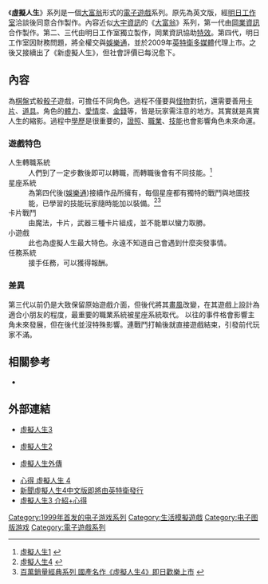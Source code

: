 {{NoteTA
| G1=Games
}}
{{not|模拟人生系列}}
{{Infobox VG series
| title = 虛擬人生
| image =虛擬人生-封面.jpg
| caption =虛擬人生封面
| developer = 明日工作室、岡業資訊
| publisher = [[明日工作室|明日工作室]]
| first release version = 虛擬人生
| first release date = 1999年2月15日<ref>[http://www.gamebase.com.tw/gfile/gamepage.php?game=86105 岡業-虛擬人生] {{Wayback|url=http://www.gamebase.com.tw/gfile/gamepage.php?game=86105 |date=20191202155317 }}{{zh-tw}}</ref>
| latest release version = 新虛擬人生<ref>[http://acg.gamer.com.tw/acgDetail.php?s=34172 新虛擬人生] {{Wayback|url=http://acg.gamer.com.tw/acgDetail.php?s=34172 |date=20191202141522 }}{{zh-tw}}</ref>
| latest release date = 2010年1月30日
| platforms = [[Microsoft_Windows|Microsoft Windows]]
| website = {{URL|http://www.interwise.com.tw/}}
}}
《'''虛擬人生'''》系列是一個[[大富翁|大富翁]]形式的[[電子遊戲|電子遊戲]]系列。原先為英文版，經[[明日工作室|明日工作室]]洽談後同意合作製作。內容近似[[大宇資訊|大宇資訊]]的《[[大富翁系列|大富翁]]》系列，第一代由[[岡業資訊|岡業資訊]]合作製作。第二、三代由明日工作室獨立製作，岡業資訊協助[[特效|特效]]。第四代，明日工作室因財務問題，將全權交與[[娛樂通|娛樂通]]，並於2009年[[英特衛多媒體|英特衛多媒體]]代理上市。之後又接續出了《新虛擬人生》，但社會評價已每況愈下。

== 內容 ==

為[[棋盤|棋盤]]式骰[[骰子|骰子]]遊戲，可擔任不同角色。過程不僅要與[[怪物|怪物]]對抗，還需要善用[[卡片|卡片]]、[[道具|道具]]。角色的[[體力|體力]]、[[愛情|愛情]]度、[[金錢|金錢]]等，皆是玩家需注意的地方。其實就是真實人生的縮影。過程中[[學歷|學歷]]是很重要的，[[證照|證照]]、[[職業|職業]]、[[技能|技能]]也會影響角色未來命運。

=== 遊戲特色 ===

; 人生轉職系統
: 人們到了一定步數後即可以轉職，而轉職後會有不同技能。<ref>[http://acg.gamer.com.tw/acgDetail.php?s=3064 虛擬人生1] {{Wayback|url=http://acg.gamer.com.tw/acgDetail.php?s=3064 |date=20210116064526 }}{{zh-tw}}</ref>
; 星座系統
: 為第四代後([[娛樂通|娛樂通]])接續作品所擁有，每個星座都有獨特的戰鬥與地圖技能，已學習的技能玩家隨時能加以裝備。<ref>[http://acg.gamer.com.tw/acgDetail.php?s=30103 虛擬人生4] {{Wayback|url=http://acg.gamer.com.tw/acgDetail.php?s=30103 |date=20191201142124 }}{{zh-tw}}</ref><ref>[http://www.gamebase.com.tw/news/topic/87040572/ 百萬銷量經典系列 國產名作《虛擬人生4》即日歡樂上市] {{Wayback|url=http://www.gamebase.com.tw/news/topic/87040572/ |date=20191203145553 }}{{zh-tw}}</ref>
; 卡片戰鬥
: 由魔法，卡片，武器三種卡片組成，並不能單以蠻力取勝。
; 小遊戲
: 此也為虛擬人生最大特色。永遠不知道自己會遇到什麼突發事情。
; 任務系統
: 接手任務，可以獲得報酬。

=== 差異 ===

第三代以前仍是大致保留原始遊戲介面，但後代將其[[畫風|畫風]]改變，在其遊戲上設計為適合小朋友的程度，最重要的職業系統被星座系統取代。
以往的事件格會影響主角未來發展，但在後代並沒特殊影響。連戰鬥打輸後就直接遊戲結束，引發前代玩家不滿。

== 相關參考 ==
{{reflist}}
{{refbegin}}
* {{Cite journal|title=充滿戰鬥的人生－虛擬人生3|journal=電腦玩家|issue=148|date=2003年11月|url=http://home.gamer.com.tw/creationDetail.php?sn=600199|language=zh-tw|access-date=2014-12-26|archive-date=2019-12-01|archive-url=https://web.archive.org/web/20191201154850/https://home.gamer.com.tw/creationDetail.php?sn=600199|dead-url=no}}
{{Refend}}

== 外部連結 ==

* {{zh-tw}}[http://acg.gamer.com.tw/acgDetail.php?s=17533 虛擬人生3] {{Wayback|url=http://acg.gamer.com.tw/acgDetail.php?s=17533 |date=20200805144222 }}
* {{zh-tw}}[http://acg.gamer.com.tw/acgDetail.php?s=21246 虛擬人生2] {{Wayback|url=http://acg.gamer.com.tw/acgDetail.php?s=21246 |date=20191201201118 }}
* {{zh-tw}}[http://acg.gamer.com.tw/acgDetail.php?s=3065 虛擬人生外傳] {{Wayback|url=http://acg.gamer.com.tw/acgDetail.php?s=3065 |date=20210123132421 }}
* [http://home.gamer.com.tw/creationDetail.php?sn=459511 心得 虛擬人生 4] {{Wayback|url=http://home.gamer.com.tw/creationDetail.php?sn=459511 |date=20191130220851 }}
* [http://www.gamebase.com.tw/forum/2162/topic/86952298/1#1249923408 新聞虛擬人生4中文版即將由英特衛發行] {{Wayback|url=http://www.gamebase.com.tw/forum/2162/topic/86952298/1#1249923408 |date=20190911212734 }}
* [https://web.archive.org/web/20141226193214/http://cooldrink.blog.163.com/blog/static/18663834020133445349589/ 虛擬人生3 介紹+心得]

[[Category:1999年首发的电子游戏系列|Category:1999年首发的电子游戏系列]]
[[Category:生活模擬遊戲|Category:生活模擬遊戲]]
[[Category:电子图版游戏|Category:电子图版游戏]]
[[Category:電子遊戲系列|Category:電子遊戲系列]]